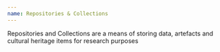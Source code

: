 ```yaml
---
name: Repositories & Collections
---
```

Repositories and Collections are a means of storing data, artefacts and cultural heritage items for research purposes